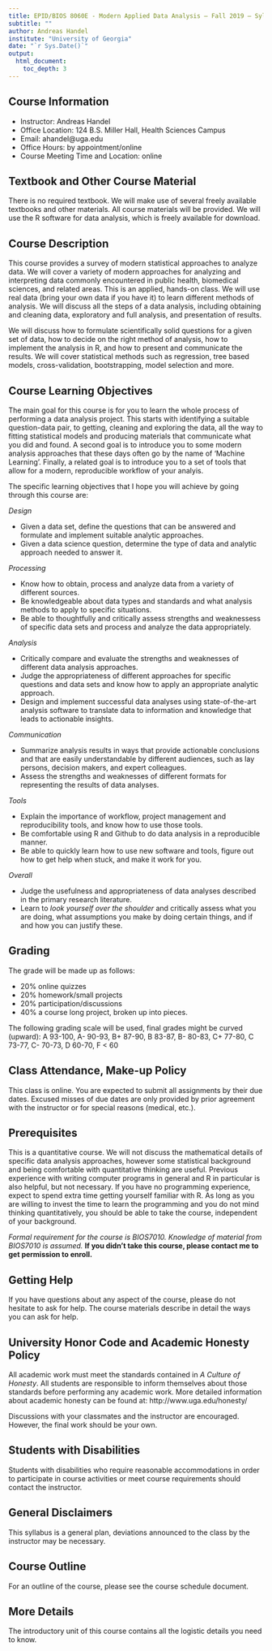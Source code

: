 ---
title: EPID/BIOS 8060E - Modern Applied Data Analysis – Fall 2019 – Syllabus
subtitle: ""
author: Andreas Handel
institute: "University of Georgia"
date: "`r Sys.Date()`"
output: 
  html_document:
    toc_depth: 3
---


## Course Information

* Instructor: Andreas Handel
* Office Location: 124 B.S. Miller Hall, Health Sciences Campus
* Email: ahandel@uga.edu
* Office Hours:  by appointment/online
* Course Meeting Time and Location: online

## Textbook and Other Course Material

There is no required textbook. We will make use of several freely available textbooks and other materials. All course materials will be provided. We will use the R software for data analysis, which is freely available for download. 

## Course Description

This course provides a survey of modern statistical approaches to analyze data. We will cover a variety of modern approaches for analyzing and interpreting data commonly encountered in public health, biomedical sciences, and related areas. This is an applied, hands-on class. We will use real data (bring your own data if you have it) to learn different methods of analysis. We will discuss all the steps of a data analysis, including obtaining and cleaning data, exploratory and full analysis, and presentation of results.

We will discuss how to formulate scientifically solid questions for a given set of data, how to decide on the right method of analysis, how to implement the analysis in R, and how to present and communicate the results. We will cover statistical methods such as regression, tree based models, cross-validation, bootstrapping, model selection and more. 

## Course Learning Objectives

The main goal for this course is for you to learn the whole process of performing a data analysis project. This starts with identifying a suitable question-data pair, to getting, cleaning and exploring the data, all the way to fitting statistical models and producing materials that communicate what you did and found. A second goal is to introduce you to some modern analysis approaches that these days often go by the name of 'Machine Learning'. Finally, a related goal is to introduce you to a set of tools that allow for a modern, reproducible workflow of your analyis.

The specific learning objectives that I hope you will achieve by going through this course are:

_Design_

* Given a data set, define the questions that can be answered and formulate and implement suitable analytic approaches.
* Given a data science question, determine the type of data and analytic approach needed to answer it.

_Processing_

* Know how to obtain, process and analyze data from a variety of different sources.
* Be knowledgeable about data types and standards and what analysis methods to apply to specific situations.
* Be able to thoughtfully and critically assess strengths and weaknessess of specific data sets and process and analyze the data appropriately.

_Analysis_

* Critically compare and evaluate the strengths and weaknesses of different data analysis approaches. 
* Judge the appropriateness of different approaches for specific questions and data sets and know how to apply an appropriate analytic approach.
* Design and implement successful data analyses using state-of-the-art analysis software to translate data to information and knowledge that leads to actionable insights.

_Communication_

* Summarize analysis results in ways that provide actionable conclusions and that are easily understandable by different audiences, such as lay persons, decision makers, and expert colleagues.
* Assess the strengths and weaknesses of different formats for representing the results of data analyses.

_Tools_

* Explain the importance of workflow, project management and reproducibility tools, and know how to use those tools.
* Be comfortable using R and Github to do data analysis in a reproducible manner.
* Be able to quickly learn how to use new software and tools, figure out how to get help when stuck, and make it work for you.

_Overall_

* Judge the usefulness and appropriateness of data analyses described in the primary research literature.
* Learn to _look yourself over the shoulder_ and critically assess what you are doing, what assumptions you make by doing certain things, and if and how you can justify these.


## Grading

The grade will be made up as follows:

* 20% online quizzes
* 20% homework/small projects
* 20% participation/discussions
* 40% a course long project, broken up into pieces. 

The following grading scale will be used, final grades might be curved (upward): A 93-100, A- 90-93, B+ 87-90, B 83-87, B- 80-83, C+ 77-80, C 73-77, C- 70-73, D 60-70, F < 60


## Class Attendance, Make-up Policy

This class is online. You are expected to submit all assignments by their due dates. Excused misses of due dates are only provided by prior agreement with the instructor or for special reasons (medical, etc.).


## Prerequisites

This is a quantitative course. We will not discuss the mathematical details of specific data analysis approaches, however some statistical background and being comfortable with quantitative thinking are useful. Previous experience with writing computer programs in general and R in particular is also helpful, but not necessary. If you have no programming experience, expect to spend extra time getting yourself familiar with R. As long as you are willing to invest the time to learn the programming and you do not mind thinking quantitatively, you should be able to take the course, independent of your background.

_Formal requirement for the course is BIOS7010. Knowledge of material from BIOS7010 is assumed._ **If you didn't take this course, please contact me to get permission to enroll.**

## Getting Help

If you have questions about any aspect of the course, please do not hesitate to ask for help. The course materials describe in detail the ways you can ask for help.


## University Honor Code and Academic Honesty Policy

All academic work must meet the standards contained in _A Culture of Honesty_. All students are responsible to inform themselves about those standards before performing any academic work. More detailed information about academic honesty can be found at: http://www.uga.edu/honesty/

Discussions with your classmates and the instructor are encouraged. However, the final work should be your own.


## Students with Disabilities

Students with disabilities who require reasonable accommodations in order to participate in course activities or meet course requirements should contact the instructor.

## General Disclaimers

This syllabus is a general plan, deviations announced to the class by the instructor may be necessary.

## Course Outline

For an outline of the course, please see the course schedule document. 

## More Details

The introductory unit of this course contains all the logistic details you need to know.